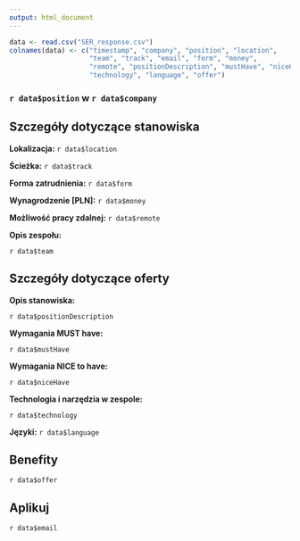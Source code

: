 ```yaml
---
output: html_document
---
```


```r
data <- read.csv("SER_response.csv")
colnames(data) <- c("timestamp", "company", "position", "location", 
                    "team", "track", "email", "form", "money",
                    "remote", "positionDescription", "mustHave", "niceHave",
                    "technology", "language", "offer")
```

###  `r data$position` w `r data$company`

## Szczegóły dotyczące stanowiska
**Lokalizacja:** `r data$location`

**Ścieżka:** `r data$track`

**Forma zatrudnienia:** `r data$form`

**Wynagrodzenie [PLN]:** `r data$money`

**Możliwość pracy zdalnej:** `r data$remote`

**Opis zespołu:**

`r data$team`

## Szczegóły dotyczące oferty

**Opis stanowiska:** 

`r data$positionDescription`

**Wymagania MUST have:**

`r data$mustHave`

**Wymagania NICE to have:** 

`r data$niceHave`

**Technologia i narzędzia w zespole:**

`r data$technology`

**Języki:** `r data$language`

## Benefity

`r data$offer`

## Aplikuj
`r data$email`

